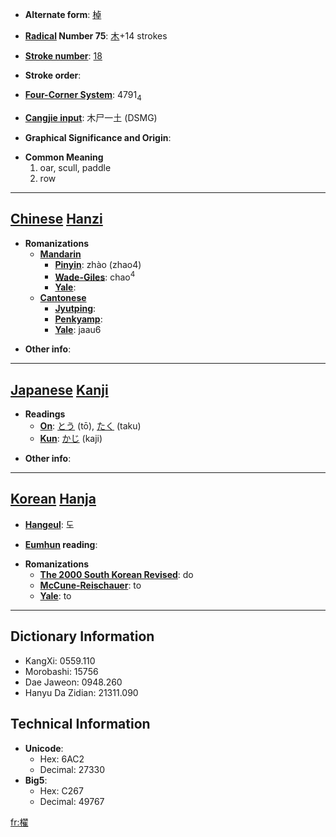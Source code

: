 * '''Alternate form''': [[棹]]

* '''[[Wiktionary:Chinese radical index| Radical]] Number 75''': [[Wiktionary:Chinese radical index 木|木]]+14 strokes

* '''[[Wiktionary:Chinese total strokes index|Stroke number]]''': [[Wiktionary:Chinese total strokes index 18|18]]

* '''Stroke order''': 

* '''[[Wiktionary:Chinese four corner index|Four-Corner System]]''': 4791<sub>4</sub>

* '''[[Wiktionary:Chinese Cangjie index|Cangjie input]]''': 木尸一土 (DSMG)

* '''Graphical Significance and Origin''': 

* '''Common Meaning'''
*#oar, scull, paddle
*# row


----

== [[Chinese]] [[Hanzi]] ==

* '''Romanizations'''
** '''[[Mandarin]]'''
*** '''[[Pinyin]]''': zhào (zhao4)
*** '''[[Wade-Giles]]''': chao<sup>4</sup>
*** '''[[Yale]]''': 
** '''[[Cantonese]]'''
*** '''[[Jyutping]]''':
*** '''[[Penkyamp]]''': 
*** '''[[Yale]]''': jaau6

* '''Other info''': 

----

== [[Japanese]] [[Kanji]] ==

* '''Readings'''
** '''[[On]]''': [[とう]] (tō), [[たく]] (taku)
** '''[[Kun]]''': [[かじ]] (kaji)

* '''Other info''':  

----

== [[Korean]] [[Hanja]] ==

* '''[[Hangeul]]''': 도

* '''[[Eumhun]] reading''': 

* '''Romanizations'''
** '''[[The 2000 South Korean Revised Romanization|The 2000 South Korean Revised]]''': do
** '''[[McCune-Reischauer]]''': to
** '''[[Yale]]''': to

----

== Dictionary Information ==

* KangXi: 0559.110
* Morobashi: 15756
* Dae Jaweon: 0948.260
* Hanyu Da Zidian: 21311.090

== Technical Information ==

* '''Unicode''':
** Hex: 6AC2
** Decimal: 27330
* '''Big5''':
** Hex: C267
** Decimal: 49767

[[fr:櫂]]